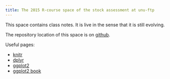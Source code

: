 ```yaml
---
title: The 2015 R-course space of the stock assessment at unu-ftp
---
```


This space contains class notes. It is live in the sense that it is still evolving.

The repository location of this space is on [github](https://github.com/fishvice/unu-ftp).

Useful pages:

* [knitr](http://yihui.name/knitr)
* [dplyr](https://cran.rstudio.com/web/packages/dplyr/vignettes)
* [ggplot2](http://docs.ggplot2.org/current)
* [ggplot2 book](https://github.com/hadley/ggplot2-book)

